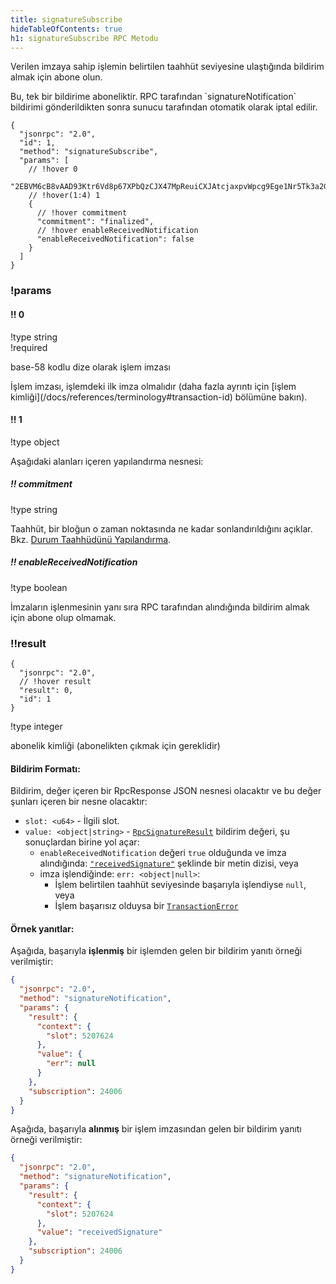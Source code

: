 ```yaml
---
title: signatureSubscribe
hideTableOfContents: true
h1: signatureSubscribe RPC Metodu
---
```


Verilen imzaya sahip işlemin belirtilen taahhüt seviyesine ulaştığında bildirim
almak için abone olun.

<Callout type="warn">
  Bu, tek bir bildirime aboneliktir. RPC tarafından `signatureNotification`
  bildirimi gönderildikten sonra sunucu tarafından otomatik olarak iptal edilir.
</Callout>

<APIMethod>

```jsonc !!request
{
  "jsonrpc": "2.0",
  "id": 1,
  "method": "signatureSubscribe",
  "params": [
    // !hover 0
    "2EBVM6cB8vAAD93Ktr6Vd8p67XPbQzCJX47MpReuiCXJAtcjaxpvWpcg9Ege1Nr5Tk3a2GFrByT7WPBjdsTycY9b",
    // !hover(1:4) 1
    {
      // !hover commitment
      "commitment": "finalized",
      // !hover enableReceivedNotification
      "enableReceivedNotification": false
    }
  ]
}
```

### !params

#### !! 0

!type string  
!required

base-58 kodlu dize olarak işlem imzası

<Callout type="info">
  İşlem imzası, işlemdeki ilk imza olmalıdır (daha fazla ayrıntı için [işlem
  kimliği](/docs/references/terminology#transaction-id) bölümüne bakın).
</Callout>

#### !! 1

!type object

Aşağıdaki alanları içeren yapılandırma nesnesi:

##### !! commitment

!type string

Taahhüt, bir bloğun o zaman noktasında ne kadar sonlandırıldığını açıklar. Bkz.
[Durum Taahhüdünü Yapılandırma](/docs/rpc#configuring-state-commitment).

##### !! enableReceivedNotification

!type boolean

İmzaların işlenmesinin yanı sıra RPC tarafından alındığında bildirim almak için
abone olup olmamak.

### !!result

```jsonc !response
{
  "jsonrpc": "2.0",
  // !hover result
  "result": 0,
  "id": 1
}
```

!type integer

abonelik kimliği (abonelikten çıkmak için gereklidir)

</APIMethod>

#### Bildirim Formatı:

Bildirim, değer içeren bir RpcResponse JSON nesnesi olacaktır ve bu değer
şunları içeren bir nesne olacaktır:

- `slot: <u64>` - İlgili slot.
- `value: <object|string>` -
  [`RpcSignatureResult`](https://github.com/solana-labs/solana/blob/6d28fd455b07e3557fc6c0c3ddf3ba03e3fe8482/rpc-client-api/src/response.rs#L265-L268)
  bildirim değeri, şu sonuçlardan birine yol açar:
  - `enableReceivedNotification` değeri `true` olduğunda ve imza alındığında:
    [`"receivedSignature"`](https://github.com/solana-labs/solana/blob/6d28fd455b07e3557fc6c0c3ddf3ba03e3fe8482/rpc-client-api/src/response.rs#L286-L288)
    şeklinde bir metin dizisi, veya
  - imza işlendiğinde: `err: <object|null>`:
    - İşlem belirtilen taahhüt seviyesinde başarıyla işlendiyse `null`, veya
    - İşlem başarısız olduysa bir
      [`TransactionError`](https://github.com/solana-labs/solana/blob/6d28fd455b07e3557fc6c0c3ddf3ba03e3fe8482/sdk/src/transaction/error.rs#L15-L164)

#### Örnek yanıtlar:

Aşağıda, başarıyla **işlenmiş** bir işlemden gelen bir bildirim yanıtı örneği
verilmiştir:

```json
{
  "jsonrpc": "2.0",
  "method": "signatureNotification",
  "params": {
    "result": {
      "context": {
        "slot": 5207624
      },
      "value": {
        "err": null
      }
    },
    "subscription": 24006
  }
}
```

Aşağıda, başarıyla **alınmış** bir işlem imzasından gelen bir bildirim yanıtı
örneği verilmiştir:

```json
{
  "jsonrpc": "2.0",
  "method": "signatureNotification",
  "params": {
    "result": {
      "context": {
        "slot": 5207624
      },
      "value": "receivedSignature"
    },
    "subscription": 24006
  }
}
```
